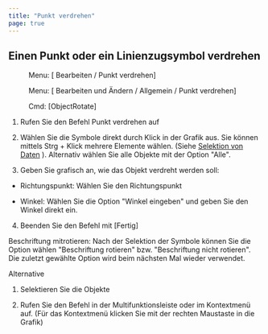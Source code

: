 ```yaml
---
title: "Punkt verdrehen"
page: true
---
```

## Einen Punkt oder ein Linienzugsymbol verdrehen
<GeoMapper> <Menu> Menu: [ Bearbeiten / Punkt verdrehen] </Menu> </GeoMapper>
<GeoDesigner> <Menu> Menu: [ Bearbeiten und Ändern / Allgemein / Punkt verdrehen] </Menu> 
 <Menu> Cmd: [ObjectRotate] </Menu> </GeoDesigner>


1. Rufen Sie den Befehl Punkt verdrehen auf

2. W&#228;hlen Sie die Symbole direkt durch Klick in der Grafik aus. Sie k&#246;nnen mittels <Border>Strg + Klick</Border>  mehrere Elemente w&#228;hlen. (Siehe 
[Selektion von Daten](../grafik/selektionvondaten)
). Alternativ w&#228;hlen Sie alle Objekte mit der Option &quot;Alle&quot;.

3.  Geben Sie grafisch an, wie das Objekt verdreht werden soll:

- <Bold> Richtungspunkt: </Bold>  W&#228;hlen Sie den Richtungspunkt

- <Bold> Winkel: </Bold>  W&#228;hlen Sie die Option &quot;Winkel eingeben&quot; und geben Sie den Winkel direkt ein.



4.  Beenden Sie den Befehl mit 
[Fertig]




<Success>
 <Bold> Beschriftung mitrotieren: </Bold>  Nach der Selektion der Symbole k&#246;nnen Sie die Option w&#228;hlen &quot;Beschriftung rotieren&quot; bzw. &quot;Beschriftung nicht rotieren&quot;. Die zuletzt gew&#228;hlte Option wird beim n&#228;chsten Mal wieder verwendet.
</Success>


Alternative


1. Selektieren Sie die Objekte 

2. Rufen Sie den Befehl in der Multifunktionsleiste oder im Kontextmen&#252; auf. (F&#252;r das Kontextmen&#252; klicken Sie mit der rechten Maustaste in die Grafik)




